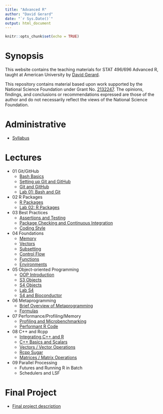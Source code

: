 ```yaml
---
title: "Advanced R"
author: "David Gerard"
date: "`r Sys.Date()`"
output: html_document
---
```


```r
knitr::opts_chunk$set(echo = TRUE)
```

# Synopsis

This website contains the teaching materials for STAT 496/696 Advanced R, taught at American 
University by [David Gerard](https://dcgerard.github.io/).

This repository contains material based upon work supported by the National Science Foundation under Grant No. [2132247](https://nsf.gov/awardsearch/showAward?AWD_ID=2132247). The opinions, findings, and conclusions or recommendations expressed are those of the author and do not necessarily reflect the views of the National Science Foundation.

# Administrative

- [Syllabus](./syllabus.html)

# Lectures

- 01 Git/GitHub
  - [Bash Basics](./01_basic_bash.html)
  - [Setting up Git and GitHub](./01_git_setup.html)
  - [Git and GitHub](./01_git_github.html)
  - [Lab 01: Bash and Git](https://github.com/advanced-r-spring-2022/lab_01_git)
- 02 R Packages
  - [R Packages](./02_packages.html)
  - [Lab 02: R Packages](https://github.com/advanced-r-spring-2022/lab_02_packages)
- 03 Best Practices
  - [Assertions and Testing](./03_testing.html)
  - [Package Checking and Continuous Integration](./03_checking.html)
  - [Coding Style](./03_style.html)
- 04 Foundations
  - [Memory](./04_memory.html)
  - [Vectors](./04_vectors.html)
  - [Subsetting](./04_subsetting.html)
  - [Control Flow](./04_controlflow.html)
  - [Functions](./04_functions.html)
  - [Environments](./04_environments.html)
- 05 Object-oriented Programming
  - [OOP Introduction](./05_oop.html)
  - [S3 Objects](./05_s3.html)
  - [S4 Objects](./05_s4.html)
  - [Lab S4](https://github.com/advanced-r-spring-2022/lab_s4)
  - [S4 and Bioconductor](./05_bioconductor.html)
- 06 Metaprogramming
  - [Brief Overview of Metaprogramming](./06_meta.html)
  - [Formulas](./06_formulas.html)
- 07 Performance/Profiling/Memory
  - [Profiling and Microbenchmarking](./07_profiling.html)
  - [Performant R Code](./07_faster.html)
- 08 C++ and Rcpp
  - [Integrating C++ and R](./08_cpp_setup.html)
  - [C++ Basics and Scalars](./08_cpp_basics.html)
  - [Vectors / Vector Operations](./08_cpp_vectors.html)
  - [Rcpp Sugar](./08_cpp_sugar.html)
  - [Matrices / Matrix Operations](./08_cpp_armadillo.html)
- 09 Parallel Processing
  - Futures and Running R in Batch
  - Schedulers and LSF

# Final Project

- [Final project description](./ff_project_description.html)
